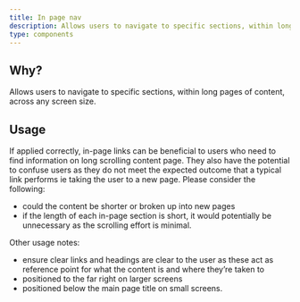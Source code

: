 ```yaml
---
title: In page nav
description: Allows users to navigate to specific sections, within long pages of content, across any screen size.
type: components
---
```


## Why?

Allows users to navigate to specific sections, within long pages of content, across any screen size.

## Usage

If applied correctly, in-page links can be beneficial to users who need to find information on long scrolling content page. They also have the potential to confuse users as they do not meet the expected outcome that a typical link performs ie taking the user to a new page. Please consider the following:

- could the content be shorter or broken up into new pages
- if the length of each in-page section is short, it would potentially be unnecessary as the scrolling effort is minimal.

Other usage notes:

- ensure clear links and headings are clear to the user as these act as reference point for what the content is and where they’re taken to
- positioned to the far right on larger screens
- positioned below the main page title on small screens.
